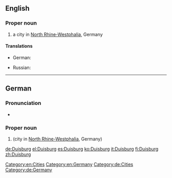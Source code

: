 ==English==
{{wikipedia}}

===Proper noun===
{{en-proper noun}}

# a city in [[North Rhine-Westphalia]], Germany

====Translations====
{{trans-top|a city in Germany}}
* German: {{t|de|Duisburg|n}}
{{trans-mid}}
* Russian: {{t|ru|Дуйсбург|m|tr=Dújsburg|sc=Cyrl}}
{{trans-bottom}}

[[Category:en:Cities]]
[[Category:en:Germany]]

----

==German==
{{wikipedia|lang=de}}

===Pronunciation===
* {{audio|De-Duisburg.ogg|Audio}}

===Proper noun===
{{de-proper noun|n}}

# {{l|en|Duisburg}} (city in [[North Rhine-Westphalia]], Germany)

[[Category:de:Cities]]
[[Category:de:Germany]]

[[de:Duisburg]]
[[el:Duisburg]]
[[es:Duisburg]]
[[ko:Duisburg]]
[[it:Duisburg]]
[[fi:Duisburg]]
[[zh:Duisburg]]